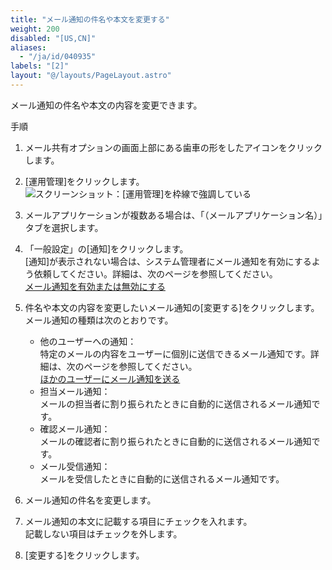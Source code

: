 ```yaml
---
title: "メール通知の件名や本文を変更する"
weight: 200
disabled: "[US,CN]"
aliases:
  - "/ja/id/040935"
labels: "[2]"
layout: "@/layouts/PageLayout.astro"
---
```




メール通知の件名や本文の内容を変更できます。

<Heading id="m_list_notify_m_notify_email_10">手順</Heading>

1. メール共有オプションの画面上部にある歯車の形をしたアイコンをクリックします。

1. [運用管理]をクリックします。
    <Img src="/k/kintone/img-ja/m_set_item_02.png" alt="スクリーンショット：[運用管理]を枠線で強調している" />

1. メールアプリケーションが複数ある場合は、「（メールアプリケーション名）」タブを選択します。

1. 「一般設定」の[通知]をクリックします。  
[通知]が表示されない場合は、システム管理者にメール通知を有効にするよう依頼してください。詳細は、次のページを参照してください。  
[メール通知を有効または無効にする](/k/ja/id/040938.html)

1. 件名や本文の内容を変更したいメール通知の[変更する]をクリックします。  
メール通知の種類は次のとおりです。

   * 他のユーザーへの通知：  
     特定のメールの内容をユーザーに個別に送信できるメール通知です。詳細は、次のページを参照してください。  
     [ほかのユーザーにメール通知を送る](/k/ja/id/040937.html)
   * 担当メール通知：  
     メールの担当者に割り振られたときに自動的に送信されるメール通知です。
   * 確認メール通知：  
     メールの確認者に割り振られたときに自動的に送信されるメール通知です。
   * メール受信通知：  
     メールを受信したときに自動的に送信されるメール通知です。

1. メール通知の件名を変更します。

1. メール通知の本文に記載する項目にチェックを入れます。  
記載しない項目はチェックを外します。

1. [変更する]をクリックします。
